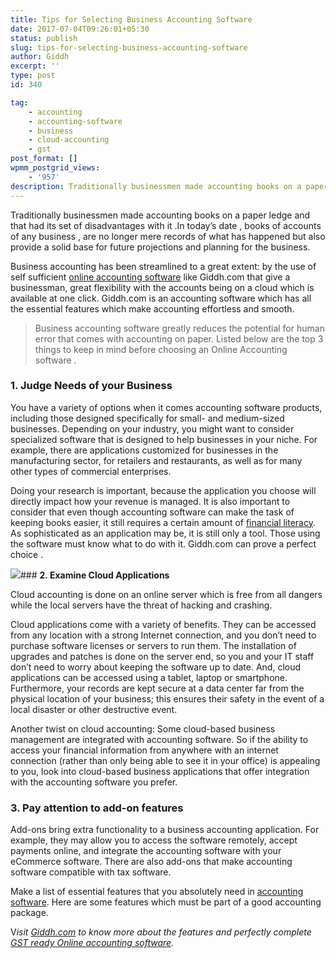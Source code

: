 ```yaml
---
title: Tips for Selecting Business Accounting Software
date: 2017-07-04T09:26:01+05:30
status: publish
slug: tips-for-selecting-business-accounting-software
author: Giddh
excerpt: ''
type: post
id: 340

tag:
    - accounting
    - accounting-software
    - business
    - cloud-accounting
    - gst
post_format: []
wpmm_postgrid_views:
    - '957'
description: Traditionally businessmen made accounting books on a paper ledge and that had its set of disadvantages with it .In today’s date ,
---
```

Traditionally businessmen made accounting books on a paper ledge and that had its set of disadvantages with it .In today’s date , books of accounts of any business , are no longer mere records of what has happened but also provide a solid base for future projections and planning for the business.

Business accounting has been streamlined to a great extent: by the use of self sufficient [online accounting software](https://giddh.com) like Giddh.com that give a businessman, great flexibility with the accounts being on a cloud which is available at one click. Giddh.com is an accounting software which has all the essential features which make accounting effortless and smooth.

> Business accounting software greatly reduces the potential for human error that comes with accounting on paper. Listed below are the top 3 things to keep in mind before choosing an Online Accounting software .

### **1. Judge Needs of your Business**

You have a variety of options when it comes accounting software products, including those designed specifically for small- and medium-sized businesses. Depending on your industry, you might want to consider specialized software that is designed to help businesses in your niche. For example, there are applications customized for businesses in the manufacturing sector, for retailers and restaurants, as well as for many other types of commercial enterprises.

Doing your research is important, because the application you choose will directly impact how your revenue is managed. It is also important to consider that even though accounting software can make the task of keeping books easier, it still requires a certain amount of [financial literacy](https://www.nolo.com/legal-encyclopedia/bookkeeping-accounting-basics-29653.html). As sophisticated as an application may be, it is still only a tool. Those using the software must know what to do with it. Giddh.com can prove a perfect choice .

<img class="wp-block-image size-large" src = "https://miro.medium.com/max/737/1*bXdXdlboUV8GAUQs4DVU4Q.png" />### **2. Examine Cloud Applications**

Cloud accounting is done on an online server which is free from all dangers while the local servers have the threat of hacking and crashing.

Cloud applications come with a variety of benefits. They can be accessed from any location with a strong Internet connection, and you don’t need to purchase software licenses or servers to run them. The installation of upgrades and patches is done on the server end, so you and your IT staff don’t need to worry about keeping the software up to date. And, cloud applications can be accessed using a tablet, laptop or smartphone. Furthermore, your records are kept secure at a data center far from the physical location of your business; this ensures their safety in the event of a local disaster or other destructive event.

Another twist on cloud accounting: Some cloud-based business management are integrated with accounting software. So if the ability to access your financial information from anywhere with an internet connection (rather than only being able to see it in your office) is appealing to you, look into cloud-based business applications that offer integration with the accounting software you prefer.

### **3. Pay attention to add-on features**

Add-ons bring extra functionality to a business accounting application. For example, they may allow you to access the software remotely, accept payments online, and integrate the accounting software with your eCommerce software. There are also add-ons that make accounting software compatible with tax software.

Make a list of essential features that you absolutely need in [accounting software](https://giddh.com). Here are some features which must be part of a good accounting package.

V*isit [Giddh.com](https://giddh.com) to know more about the features and perfectly complete [GST ready Online accounting software](https://giddh.com/gst).*